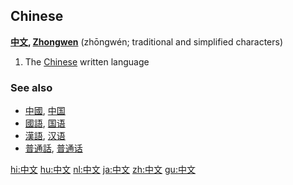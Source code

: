 ==Chinese==
'''[[中]][[文]], [[Zhongwen]]''' (zhōngwén; traditional and simplified characters)

# The [[Chinese]] written language

===See also===
*[[中國]], [[中国]]
*[[國語]], [[国语]]
*[[漢語]], [[汉语]]
*[[普通話]], [[普通话]]

[[hi:中文]]
[[hu:中文]]
[[nl:中文]]
[[ja:中文]]
[[zh:中文]]
[[gu:中文]]